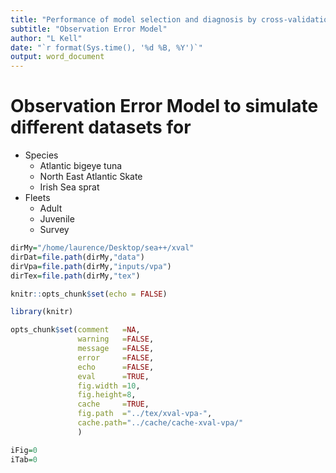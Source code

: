 ```yaml
---
title: "Performance of model selection and diagnosis by cross-validation: evaluation by simulation"
subtitle: "Observation Error Model"
author: "L Kell"
date: "`r format(Sys.time(), '%d %B, %Y')`"
output: word_document
---
```


# Observation Error Model to simulate different datasets for

+ Species
    + Atlantic bigeye tuna
    + North East Atlantic Skate
    + Irish Sea sprat

+ Fleets
    + Adult
    + Juvenile
    + Survey
    
```r
dirMy="/home/laurence/Desktop/sea++/xval"
dirDat=file.path(dirMy,"data")
dirVpa=file.path(dirMy,"inputs/vpa")
dirTex=file.path(dirMy,"tex")
```

```r
knitr::opts_chunk$set(echo = FALSE)

library(knitr)

opts_chunk$set(comment   =NA, 
               warning   =FALSE, 
               message   =FALSE, 
               error     =FALSE, 
               echo      =FALSE, 
               eval      =TRUE,
               fig.width =10, 
               fig.height=8,
               cache     =TRUE, 
               fig.path  ="../tex/xval-vpa-",
               cache.path="../cache/cache-xval-vpa/" 
               )

iFig=0
iTab=0
```

